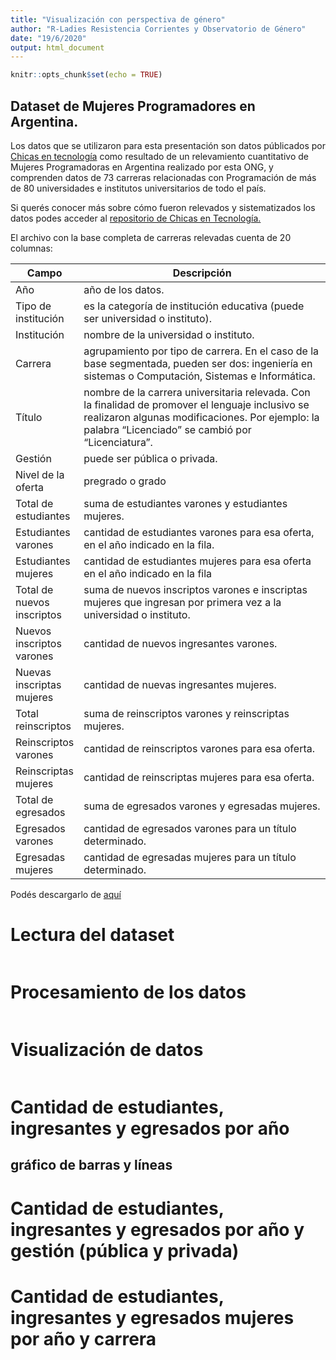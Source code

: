 ```yaml
---
title: "Visualización con perspectiva de género"
author: "R-Ladies Resistencia Corrientes y Observatorio de Género"
date: "19/6/2020"
output: html_document
---
```


```r
knitr::opts_chunk$set(echo = TRUE)
```


## Dataset de Mujeres Programadores en Argentina.


Los datos que se utilizaron para esta presentación son datos públicados por [Chicas en tecnología](https://www.chicasentecnologia.org/) como resultado de un relevamiento cuantitativo de Mujeres Programadoras en Argentina realizado por esta ONG, y comprenden datos de 73 carreras relacionadas con Programación de más de 80 universidades e institutos universitarios de todo el país.

Si querés conocer más sobre cómo fueron relevados y sistematizados los datos podes acceder al [repositorio de Chicas en Tecnología.](https://github.com/chicasentec/mujeres-programadoras-argentina) 


El archivo con la base completa de carreras relevadas cuenta de 20 columnas:


| Campo               | Descripción                                                                                                                                                                                              |
| ------------------- | -------------------------------------------------------------------------------------------------------------------------------------------------------------------------------------------------------- |
| Año                 | año de los datos.                                                                                                                                                                                        |
| Tipo de institución | es la categoría de institución educativa (puede ser universidad o instituto).                                                                                                                            |
| Institución         | nombre de la universidad o instituto.                                                                                                                                                                    |
| Carrera             | agrupamiento por tipo de carrera. En el caso de la base segmentada, pueden ser dos: ingeniería en sistemas o Computación, Sistemas e Informática.                                                        |
| Título              | nombre de la carrera universitaria relevada. Con la finalidad de promover el lenguaje inclusivo se realizaron algunas modificaciones. Por ejemplo: la palabra “Licenciado” se cambió por “Licenciatura”. |
| Gestión             | puede ser pública o privada.                                                                                                                                                                             |
| Nivel de la oferta  | pregrado o grado                                                                                 
| Total de estudiantes| suma de estudiantes varones y estudiantes mujeres.|
|Estudiantes varones| cantidad de estudiantes varones para esa oferta, en el año indicado en la fila.|
|Estudiantes mujeres| cantidad de estudiantes mujeres para esa oferta en el año indicado en la fila|
|Total de nuevos inscriptos| suma de nuevos inscriptos varones e inscriptas mujeres que ingresan por primera vez a la universidad o instituto.|
|Nuevos inscriptos varones| cantidad de nuevos ingresantes varones.|
|Nuevas inscriptas mujeres| cantidad de nuevas ingresantes mujeres.|
|Total reinscriptos| suma de reinscriptos varones y reinscriptas mujeres.|
|Reinscriptos varones| cantidad de reinscriptos varones para esa oferta.|
|Reinscriptas mujeres| cantidad de reinscriptas mujeres para esa oferta.|
|Total de egresados| suma de egresados varones y egresadas mujeres.|
|Egresados varones| cantidad de egresados varones para un título determinado.|
|Egresadas mujeres| cantidad de egresadas mujeres para un título determinado.|

Podés descargarlo de [aquí](https://www.chicasentecnologia.org/)

# Lectura del dataset

```r

```


# Procesamiento de los datos


```r

```


# Visualización de datos

```r

```


# Cantidad de estudiantes, ingresantes y egresados por año
## gráfico de barras y líneas


# Cantidad de estudiantes, ingresantes y egresados por año y gestión (pública y privada)


# Cantidad de estudiantes, ingresantes y egresados mujeres  por año y carrera
